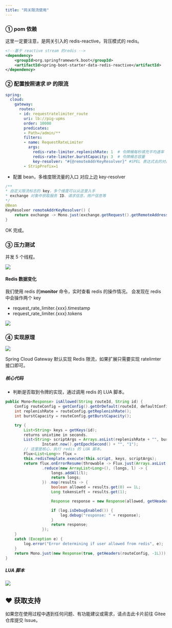 ```yaml
---
title: "网关限流使用"
---
```


### ① pom 依赖

这里一定要注意，是网关引入的 redis-reactive，背压模式的 redis。

```xml
<!--基于 reactive stream 的redis -->
<dependency>
    <groupId>org.springframework.boot</groupId>
    <artifactId>spring-boot-starter-data-redis-reactive</artifactId>
</dependency>
```

### ② 配置按照请求 IP 的限流

```yaml
spring:
  cloud:
    gateway:
      routes:
      - id: requestratelimiter_route
        uri: lb://pig-upms
        order: 10000
        predicates:
        - Path=/admin/**
        filters:
        - name: RequestRateLimiter
          args:
            redis-rate-limiter.replenishRate: 1  # 令牌桶每秒填充平均速率
            redis-rate-limiter.burstCapacity: 3  # 令牌桶总容量
            key-resolver: "#{@remoteAddrKeyResolver}" #SPEL 表达式去的对应的 bean
        - StripPrefix=1
```

+ 配置 bean，多维度限流量的入口 对应上边 key-resolver

```java
/**
* 自定义限流标志的 key，多个维度可以从这里入手
* exchange 对象中获取服务 ID、请求信息，用户信息等
*/
@Bean
KeyResolver remoteAddrKeyResolver() {
    return exchange -> Mono.just(exchange.getRequest().getRemoteAddress().getHostName());
}
```

OK 完成。

### ③ 压力测试

并发 5 个线程。

![](/images/1599233764585-8327c654-6a5c-4d0b-988c-4a49d471ba50.png)

#### Redis 数据变化

我们使用 redis 的**monitor** 命令，实时查看 redis 的操作情况。
会发现在 redis 中会操作两个 key

+ request_rate_limiter.{xxx}.timestamp
+ request_rate_limiter.{xxx}.tokens

![](/images/1599233764836-2717d832-4280-4d91-8388-735290dee014.png)

### ④ 实现原理

![](/images/1599233764602-841306eb-7fdb-48ea-961f-3041abcb4908.png)

Spring Cloud Gateway 默认实现 Redis 限流，如果扩展只需要实现 ratelimter 接口即可。

##### 核心代码

+ 判断是否取到令牌的实现，通过调用 redis 的 LUA 脚本。

```java
public Mono<Response> isAllowed(String routeId, String id) {
	Config routeConfig = getConfig().getOrDefault(routeId, defaultConfig);
	int replenishRate = routeConfig.getReplenishRate();
	int burstCapacity = routeConfig.getBurstCapacity();

	try {
		List<String> keys = getKeys(id);
		returns unixtime in seconds.
		List<String> scriptArgs = Arrays.asList(replenishRate + "", burstCapacity + "",
				Instant.now().getEpochSecond() + "", "1");
		// 这里是核心，执行 redis 的 LUA 脚本。
		Flux<List<Long>> flux =
		this.redisTemplate.execute(this.script, keys, scriptArgs);
		return flux.onErrorResume(throwable -> Flux.just(Arrays.asList(1L, -1L)))
				.reduce(new ArrayList<Long>(), (longs, l) -> {
					longs.addAll(l);
					return longs;
				}) .map(results -> {
					boolean allowed = results.get(0) == 1L;
					Long tokensLeft = results.get(1);

					Response response = new Response(allowed, getHeaders(routeConfig, tokensLeft));

					if (log.isDebugEnabled()) {
						log.debug("response: " + response);
					}
					return response;
				});
	}
	catch (Exception e) {
		log.error("Error determining if user allowed from redis", e);
	}
	return Mono.just(new Response(true, getHeaders(routeConfig, -1L)));
}
```

##### LUA 脚本

![](/images/1599233764816-87e979fc-c306-43e5-bb76-35c432a1cc5f.png)

## ♥️ 获取支持
<Card title="遇到问题？" horizontal icon="link" href="https://gitee.com/log4j/pig/issues">
  如果您在使用过程中遇到任何问题、有功能建议或需求，请点击此卡片前往 Gitee 仓库提交 Issue。
</Card>

